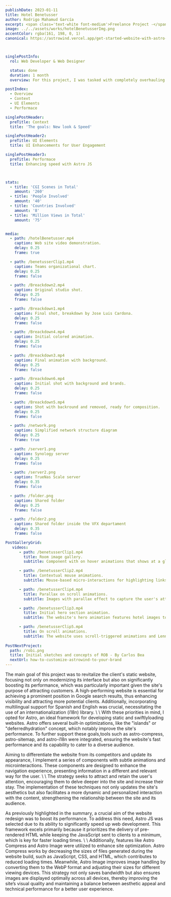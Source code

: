 ```yaml
---
publishDate: 2023-01-11
title: Hotel Benetusser  
author: Rodrigo Mahamud García
excerpt: <span class='text-white font-medium'>Freelance Project -</span> I led the visual effects and IT infrastructure for "Rewind Hispano," coordinating an international team and enhancing remote collaboration with advanced server setups and resource management.
image: ../../assets/works/hotelBenetusserImg.png
accentColor: rgba(161, 198, 0, 1)
canonical: https://astrowind.vercel.app/get-started-website-with-astro-tailwind-css



singlePostInfo:
  rol: Web Developer & Web Designer

  status: done
  duration: 1 month
  overview: For this project, I was tasked with completely overhauling the hotelbenetusser.net website. The previous design, over 20 years old, required a comprehensive update to rejuvenate the client's online presence.<br><br> The goal was to create a fully static website, serving merely as a virtual showcase to attract customers. One of the main challenges was to achieve outstanding performance and add bilingual support for two languages. To accomplish this project, I used AstroJS and TailwindCSS for design and development, complemented with GSAP to enrich the site with animations and micro-interactions.

postIndex:
  - Overview
  - Context
  - UI Elements
  - Performace

singlePostHeader:
  preTitle: Context
  title: 'The goals: New look & Speed'

singlePostHeader2:
  preTitle: UI Elements
  title: UI Enhancements for User Engagement 

singlePostHeader3:
  preTitle: Performace
  title: Enhancing speed with Astro JS 



stats:
  - title: 'CGI Scenes in Total'
    amount: '260'
  - title: 'People Involved'
    amount: '40'
  - title: 'Countries Involved'
    amount: '8'    
  - title: 'Million Views in Total'
    amount: '75'


media: 
  - path: /hotelBenetusser.mp4
    caption: Web site video demonstration.
    delay: 0.25
    frame: true

  - path: /benetusserClip1.mp4
    caption: Teams organizational chart.
    delay: 0.25
    frame: false

  - path: /Breackdown2.mp4
    caption: Original studio shot. 
    delay: 0.25
    frame: false

  - path: /Breackdown1.mp4
    caption: Final shot, breakdown by Jose Luis Cardona.
    delay: 0.25
    frame: false

  - path: /Breackdown4.mp4
    caption: Initial colored animation. 
    delay: 0.25
    frame: false

  - path: /Breackdown3.mp4
    caption: Final animation with background. 
    delay: 0.25
    frame: false

  - path: /Breackdown6.mp4
    caption: Initial shot with background and brands.
    delay: 0.25
    frame: false

  - path: /Breackdown5.mp4
    caption: Shot with backround and removed, ready for composition.
    delay: 0.25
    frame: false

  - path: /network.png
    caption: Simplified network structure diagram
    delay: 0.25
    frame: true

  - path: /server1.png
    caption: Synology server
    delay: 0.25
    frame: false

  - path: /server2.png
    caption: TrueNas Scale server
    delay: 0.35
    frame: false  

  - path: /folder.png
    caption: Shared folder
    delay: 0.25
    frame: false  

  - path: /folder2.png
    caption: Shared folder inside the VFX departament
    delay: 0.35
    frame: false    

PostGalleryGrid:
   videos: 
      - path: /benetusserClip1.mp4
        title: Room image gallery.
        subtitle: Component with on hover animations that shows at a glance all the rooms offered by the hotel.

      - path: /benetusserClip2.mp4
        title: Contextual mouse animations.
        subtitle: Mouse-based micro-interactions for highlighting links, buttons, or videos.

      - path: /benetusserClip4.mp4
        title: Parallax on scroll animations.
        subtitle: Images with parallax effect to capture the user's attention.        

      - path: /benetusserClip3.mp4
        title: Initial hero section animation.
        subtitle: The website's hero animation features hotel images to immediately grab attention, aiming for an elegant and sophisticated first impression.

      - path: /benetusserClip5.mp4
        title: On scroll animations.
        subtitle: The website uses scroll-triggered animations and Lennis Scrollbar to ensure a smooth user experience, maintaining accessibility because Lennis Scrollbar uses the browser's native scroll, unlike other libraries. 
        
PostNextProject:
  path: /robi.png
  title: Initial sketches and concepts of ROB - By Carlos Bea
  nextUrl: how-to-customize-astrowind-to-your-brand        
---
```









<SinglePostInfo singlePostInfo={frontmatter.singlePostInfo}/>

<SinglePostHeader title={frontmatter.singlePostHeader.title} preTitle={frontmatter.singlePostHeader.preTitle}  />

<p class="animate-on-scroll leading-7 text-base" data-type="simple"  data-delay="0.25" data-easing="Expo.easeOut">The main goal of this project was to revitalize the client's static website, focusing not only on modernizing its interface but also on significantly boosting its performance, which was particularly important given the site's purpose of attracting customers. A high-performing website is essential for achieving a prominent position in Google search results, thus enhancing visibility and attracting more potential clients. Additionally, incorporating multilingual support for Spanish and English was crucial, necessitating the use of an internationalization (i18n) library.
\
\
With these priorities in mind, I opted for Astro, an ideal framework for developing static and swiftlyloading websites. Astro offers several built-in optimizations, like the "islands" or "deferredhydration" concept, which notably improve the site's performance. To further support these goals,tools such as astro-compress, astro-sitemap, and astro-i18n were integrated, ensuring the website's fast performance and its capability to cater to a diverse audience.</p>



<div class='flex mt-16 mb-16'>
  <PostMedia media={frontmatter.media[0]} />
</div>

<SinglePostHeader title={frontmatter.singlePostHeader2.title} preTitle={frontmatter.singlePostHeader2.preTitle} />

<p class="animate-on-scroll leading-7 text-base" data-type="simple"  data-delay="0.25" data-easing="Expo.easeOut">Aiming to differentiate the website from its competitors and update its appearance, I implement a series of components with subtle animations and microinteractions. These components are designed to enhance the navigation experience, presenting information in a different and relevant way for the user.
\
\
The strategy seeks to attract and retain the user's attention, encouraging them to delve deeper into the site and increase their stay. The implementation of these techniques not only updates the site's aesthetics but also facilitates a more dynamic and personalized interaction with the content, strengthening the relationship between the site and its audience.</p>

<PostGalleryGrid mediaFiles={frontmatter.PostGalleryGrid}  />

<SinglePostHeader title={frontmatter.singlePostHeader3.title} preTitle={frontmatter.singlePostHeader3.preTitle} />

<p class="animate-on-scroll leading-7 text-base pb-16" data-type="simple"  data-delay="0.25" data-easing="Expo.easeOut">As previously highlighted in the summary, a crucial aim of the website redesign was to boost its performance. To address this need, Astro JS was selected due to its ability to significantly speed up web development. This framework excels primarily because it prioritizes the delivery of pre-rendered HTML while keeping the JavaScript sent to clients to a minimum, which is key for faster loading times.
\
\
Additionally, features like Astro Compress and Astro Image were utilized to enhance site optimization. Astro Compress works by decreasing the sizes of files generated during the website build, such as JavaScript, CSS, and HTML, which contributes to reduced loading times. Meanwhile, Astro Image improves image handling by converting them to the WebP format and adjusting their sizes for different viewing devices. This strategy not only saves bandwidth but also ensures images are displayed optimally across all devices, thereby improving the site’s visual quality and maintaining a balance between aesthetic appeal and technical performance for a better user experience.</p>



<PostNextProject data={frontmatter.PostNextProject} />